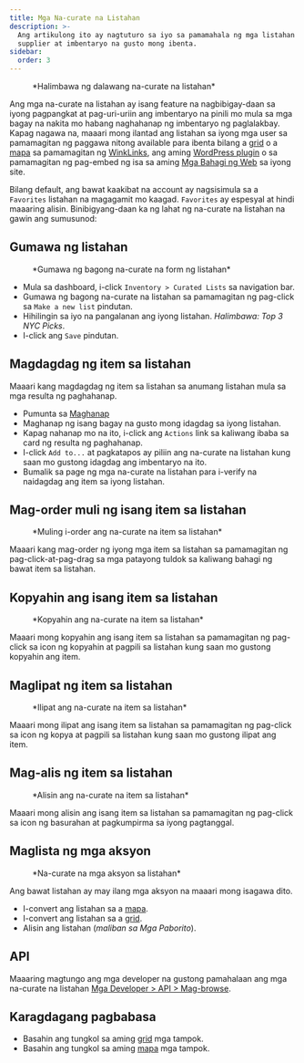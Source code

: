```yaml
---
title: Mga Na-curate na Listahan
description: >-
  Ang artikulong ito ay nagtuturo sa iyo sa pamamahala ng mga listahan ng mga
  supplier at imbentaryo na gusto mong ibenta.
sidebar:
  order: 3
---
```


<figure>
  <CloudinaryImage width="700" height="225" resize="scale" quality="best" alt="Mga na-curate na listahan" src="academy/curated-lists" errorImage="noimage_opaque_nyrtl0.png" />

  <figcaption>*Halimbawa ng dalawang na-curate na listahan*</figcaption>
</figure>


Ang mga na-curate na listahan ay isang feature na nagbibigay-daan sa iyong pagpangkat at pag-uri-uriin ang imbentaryo na pinili mo mula sa mga bagay na nakita mo habang naghahanap ng imbentaryo ng paglalakbay.
Kapag nagawa na, maaari mong ilantad ang listahan sa iyong mga user sa pamamagitan ng paggawa nitong available para ibenta bilang a [grid](/studio/grids) o a [mapa](/studio/maps) sa pamamagitan ng [WinkLinks](/link-manager/wink-links), ang aming [WordPress plugin](/developers/wordpress/) o sa pamamagitan ng pag-embed ng isa sa aming [Mga Bahagi ng Web](/developers/web-components) sa iyong site.

Bilang default, ang bawat kaakibat na account ay nagsisimula sa a `Favorites` listahan na magagamit mo kaagad. `Favorites` ay espesyal at hindi maaaring alisin.
Binibigyang-daan ka ng lahat ng na-curate na listahan na gawin ang sumusunod:

## Gumawa ng listahan

<figure>
  <CloudinaryImage width="350" height="219" resize="scale" quality="best" alt="Gumawa ng na-curate na listahan" src="academy/create-curated-list" errorImage="noimage_opaque_nyrtl0.png" />

  <figcaption>*Gumawa ng bagong na-curate na form ng listahan*</figcaption>
</figure>


* Mula sa dashboard, i-click `Inventory > Curated Lists` sa navigation bar.
* Gumawa ng bagong na-curate na listahan sa pamamagitan ng pag-click sa `Make a new list` pindutan.
* Hihilingin sa iyo na pangalanan ang iyong listahan. *Halimbawa: Top 3 NYC Picks*.
* I-click ang `Save` pindutan.

## Magdagdag ng item sa listahan

Maaari kang magdagdag ng item sa listahan sa anumang listahan mula sa mga resulta ng paghahanap.

* Pumunta sa [Maghanap](/studio/search)
* Maghanap ng isang bagay na gusto mong idagdag sa iyong listahan.
* Kapag nahanap mo na ito, i-click ang `Actions` link sa kaliwang ibaba sa card ng resulta ng paghahanap.
* I-click `Add to...` at pagkatapos ay piliin ang na-curate na listahan kung saan mo gustong idagdag ang imbentaryo na ito.
* Bumalik sa page ng mga na-curate na listahan para i-verify na naidagdag ang item sa iyong listahan.

## Mag-order muli ng isang item sa listahan

<figure>
  <CloudinaryImage width="350" height="183" resize="scale" quality="best" alt="Muling i-order ang na-curate na item sa listahan" src="academy/reorder-curated-list" errorImage="noimage_opaque_nyrtl0.png" />

  <figcaption>*Muling i-order ang na-curate na item sa listahan*</figcaption>
</figure>


Maaari kang mag-order ng iyong mga item sa listahan sa pamamagitan ng pag-click-at-pag-drag sa mga patayong tuldok sa kaliwang bahagi ng bawat item sa listahan.

## Kopyahin ang isang item sa listahan

<figure>
  <CloudinaryImage width="450" height="178" resize="scale" quality="best" alt="Kopyahin sa na-curate na item sa listahan" src="academy/copy-to-curated-list" errorImage="noimage_opaque_nyrtl0.png" />

  <figcaption>*Kopyahin ang na-curate na item sa listahan*</figcaption>
</figure>


Maaari mong kopyahin ang isang item sa listahan sa pamamagitan ng pag-click sa icon ng kopyahin at pagpili sa listahan kung saan mo gustong kopyahin ang item.

## Maglipat ng item sa listahan

<figure>
  <CloudinaryImage width="450" height="173" resize="scale" quality="best" alt="Ilipat ang na-curate na item sa listahan" src="academy/move-to-curated-list" errorImage="noimage_opaque_nyrtl0.png" />

  <figcaption>*Ilipat ang na-curate na item sa listahan*</figcaption>
</figure>


Maaari mong ilipat ang isang item sa listahan sa pamamagitan ng pag-click sa icon ng kopya at pagpili sa listahan kung saan mo gustong ilipat ang item.

## Mag-alis ng item sa listahan

<figure>
  <CloudinaryImage width="350" height="216" resize="scale" quality="best" alt="Alisin ang na-curate na item sa listahan" src="academy/remove-curated-list-item" errorImage="noimage_opaque_nyrtl0.png" />

  <figcaption>*Alisin ang na-curate na item sa listahan*</figcaption>
</figure>


Maaari mong alisin ang isang item sa listahan sa pamamagitan ng pag-click sa icon ng basurahan at pagkumpirma sa iyong pagtanggal.

## Maglista ng mga aksyon

<figure>
  <CloudinaryImage width="350" height="183" resize="scale" quality="best" alt="Na-curate na mga aksyon sa listahan" src="academy/curated-list-actions" errorImage="noimage_opaque_nyrtl0.png" />

  <figcaption>*Na-curate na mga aksyon sa listahan*</figcaption>
</figure>


Ang bawat listahan ay may ilang mga aksyon na maaari mong isagawa dito.

* I-convert ang listahan sa a [mapa](/studio/maps).
* I-convert ang listahan sa a [grid](/studio/grids).
* Alisin ang listahan (*maliban sa Mga Paborito*).

## API

Maaaring magtungo ang mga developer na gustong pamahalaan ang mga na-curate na listahan [Mga Developer > API > Mag-browse](/developers/apis/#browse-api).

## Karagdagang pagbabasa

* Basahin ang tungkol sa aming [grid](/studio/grids) mga tampok.
* Basahin ang tungkol sa aming [mapa](/studio/maps) mga tampok.

